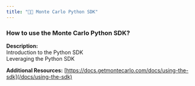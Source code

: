 ```yaml
---
title: "🧑‍🎓 Monte Carlo Python SDK"
---
```


### How to use the Monte Carlo Python SDK?

**Description:**  
Introduction to the Python SDK  
Leveraging the Python SDK

**Additional Resources:** [https://docs.getmontecarlo.com/docs/using-the-sdk](/docs/using-the-sdk)